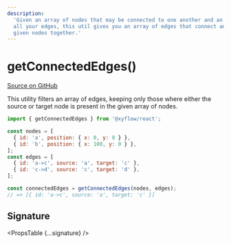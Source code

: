 ```yaml
---
description:
  'Given an array of nodes that may be connected to one another and an array of
  all your edges, this util gives you an array of edges that connect any of the
  given nodes together.'
---
```



# getConnectedEdges()

[Source on GitHub](https://github.com/xyflow/xyflow/blob/main/packages/system/src/utils/graph.ts/#L224)

This utility filters an array of edges, keeping only those where either the source or target node is present in the given array of nodes.

```js
import { getConnectedEdges } from '@xyflow/react';

const nodes = [
  { id: 'a', position: { x: 0, y: 0 } },
  { id: 'b', position: { x: 100, y: 0 } },
];
const edges = [
  { id: 'a->c', source: 'a', target: 'c' },
  { id: 'c->d', source: 'c', target: 'd' },
];

const connectedEdges = getConnectedEdges(nodes, edges);
// => [{ id: 'a->c', source: 'a', target: 'c' }]
```

## Signature

<PropsTable {...signature} />
